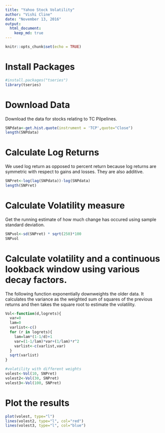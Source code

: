 ```yaml
---
title: "Yahoo Stock Volatility"
author: "Vishi Cline"
date: "November 13, 2016"
output: 
  html_document: 
    keep_md: true 
---
```


```r
knitr::opts_chunk$set(echo = TRUE)
```

# Install Packages
```r
#install.packages("tseries")
library(tseries)
```

# Download Data
Download the data for stocks relating to TC Pilpelines.
```r
SNPdata<-get.hist.quote(instrument = 'TCP',quote="Close")
length(SNPdata)
```

# Calculate Log Returns
We used log return as opposed to percent return because log returns are symmetric with respect to gains and losses. They are also additive.
```r
SNPret<-log(lag(SNPdata))-log(SNPdata)
length(SNPret)
```

# Calculate Volatility measure
Get the running estimate of how much change has occured using sample standard deviation.
```r
SNPvol<-sd(SNPret) * sqrt(250)*100
SNPvol
```

# Calculate volatility and a continuous lookback window using various decay factors.
The following function exponentially downweights the older data. It calculates the variance as the weighted sum of squares of the previous returns and then takes the square root to estimate the volatility.
```r
Vol<-function(d,logrets){
  var=0
  lam=0
  varlist<-c()
  for (r in logrets){
    lam=lam*(1-1/d)+1
    var=(1-1/lam)*var+(1/lam)*r^2
    varlist<-c(varlist,var)
  }
  sqrt(varlist)
}

#volatility with different weights
volest<-Vol(10, SNPret)
volest2<-Vol(30, SNPret)
volest3<-Vol(100, SNPret)
```

# Plot the results
```r
plot(volest, type="l")
lines(volest2, type="l", col="red")
lines(volest3, type="l", col="blue")
```
